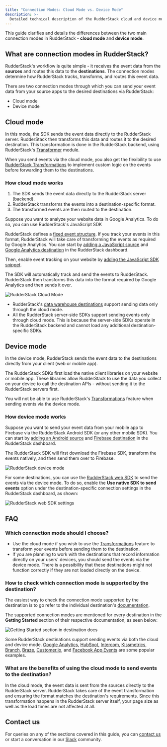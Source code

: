 ```yaml
---
title: "Connection Modes: Cloud Mode vs. Device Mode"
description: >-
  Detailed technical description of the RudderStack cloud and device modes to send your event data.
---
```


This guide clarifies and details the differences between the two main connection modes in RudderStack - **cloud mode** and **device mode**.

## What are connection modes in RudderStack?

RudderStack's workflow is quite simple - it receives the event data from the **sources** and routes this data to the **destinations**. The connection modes determine how RudderStack tracks, transforms, and routes this event data.

There are two connection modes through which you can send your event data from your source apps to the desired destinations via RudderStack:

- Cloud mode
- Device mode

## Cloud mode

In this mode, the SDK sends the event data directly to the RudderStack server. RudderStack then transforms this data and routes it to the desired destination. This transformation is done in the RudderStack backend, using RudderStack's [Transformer](https://github.com/rudderlabs/rudder-transformer) module.

<div class="successBlock">

When you send events via the cloud mode, you also get the flexibility to use <a href="https://rudderstack.com/docs/transformations/">RudderStack Transformations</a> to implement custom logic on the events before forwarding them to the destinations.
</div>

### How cloud mode works

1. The SDK sends the event data directly to the RudderStack server (backend).
2. RudderStack transforms the events into a destination-specific format.
3. The transformed events are then routed to the destination.

Suppose you want to analyze your website data in Google Analytics. To do so, you can use RudderStack's <Link to="/sources/sdks/rudderstack-javascript-sdk/">JavaScript SDK</Link>

RudderStack defines a [fixed event structure](https://www.rudderstack.com/docs/rudderstack-api/api-specification/rudderstack-spec/). If you track your events in this format, RudderStack will take care of transforming the events as required by Google Analytics. You can start by [adding a JavaScript source](https://rudderstack.com/docs/rudderstack-cloud/sources/#adding-a-source) and [Google Analytics destination](https://www.rudderstack.com/docs/destinations/analytics/google-analytics-ga/) in the RudderStack dashboard.

Then, enable event tracking on your website by [adding the JavaScript SDK snippet](https://www.rudderstack.com/docs/sources/sdks/rudderstack-javascript-sdk/quick-start-guide/#step-1-install-rudderstack-javascript-sdk).

The SDK will automatically track and send the events to RudderStack. RudderStack then transforms this data into the format required by Google Analytics and then sends it over.

<img src="../assets/rs-cloud/rudderstack-cloud-mode.png" alt="RudderStack Cloud Mode" />

<div class="warningBlock">

<ul>
  <li>RudderStack's <a href="https://rudderstack.com/docs/data-warehouse-integrations/">data warehouse destinations</a> support sending data only through the cloud mode.</li>
  <li>All the RudderStack server-side SDKs support sending events only through cloud mode. This is because the server-side SDKs operate in the RudderStack backend and cannot load any additional destination-specific SDKs.</li>
</ul>
</div>

## Device mode

In the device mode, RudderStack sends the event data to the destinations directly from your client (web or mobile app). 

The RudderStack SDKs first load the native client libraries on your website or mobile app. These libraries allow RudderStack to use the data you collect on your device to call the destination APIs - without sending it to the RudderStack servers first.

<div class="warningBlock">

You will not be able to use RudderStack's <a href="https://rudderstack.com/docs/transformations/">Transformations</a> feature when sending events via the device mode.
</div>

### How device mode works

Suppose you want to send your event data from your mobile app to Firebase via the RudderStack Android SDK (or any other mobile SDK). You can start by [adding an Android source](https://rudderstack.com/docs/rudderstack-cloud/sources/#adding-a-source) and [Firebase destination](https://www.rudderstack.com/docs/destinations/analytics/firebase/) in the RudderStack dashboard.

The RudderStack SDK will first download the Firebase SDK, transform the events natively, and then send them over to Firebase.

<img src="../assets/rs-cloud/rudderstack-device-mode.png" alt="RudderStack device mode" />

For some destinations, you can use the [RudderStack web SDK](https://rudderstack.com/docs/sources/sdks/rudderstack-javascript-sdk/) to send the events via the device mode. To do so, enable the **Use native SDK to send events** option under the destination-specific connection settings in the RudderStack dashboard, as shown:

<img src="../assets/rs-cloud/web-device-mode-settings.png" alt="RudderStack web SDK settings" />

## FAQ

### Which connection mode should I choose?

- Use the cloud mode if you wish to use the [Transformations](https://www.rudderstack.com/docs/transformations/) feature to transform your events before sending them to the destination.
- If you are planning to work with the destinations that record information directly on your users' devices, you should send the events via the device mode. There is a possibility that these destinations might not function correctly if they are not loaded directly on the device.

### How to check which connection mode is supported by the destination?

The easiest way to check the connection mode supported by the destination is to go refer to the individual destination's [documentation](https://rudderstack.com/docs/destinations/).

The supported connection modes are mentioned for every destination in the **Getting Started** section of their respective documentation, as seen below:

<img src="../assets/rs-cloud/getting-started-connection-modes.png" alt="Getting Started section in destination docs" />

Some RudderStack destinations support sending events via both the cloud and device mode. [Google Analytics](https://rudderstack.com/docs/destinations/analytics/google-analytics-ga/), [HubSpot](https://rudderstack.com/docs/destinations/crm/hubspot/), [Intercom](https://rudderstack.com/docs/destinations/business-messaging/intercom/), [Kissmetrics](https://rudderstack.com/docs/destinations/analytics/kissmetrics/), [Branch](https://rudderstack.com/docs/destinations/attribution/branchio/), [Braze](https://rudderstack.com/docs/destinations/marketing/braze/), [Customer.io](https://rudderstack.com/docs/destinations/marketing/customer.io/), and [Facebook App Events](https://rudderstack.com/docs/destinations/advertising/facebook-app-events/) are some popular examples.

### What are the benefits of using the cloud mode to send events to the destination?

In the cloud mode, the event data is sent from the sources directly to the RudderStack server. RudderStack takes care of the event transformation and ensuring the format matches the destination's requirements. Since this transformation happens in the RudderStack server itself, your page size as well as the load times are not affected at all.

## Contact us

For queries on any of the sections covered in this guide, you can [contact us](mailto:%20docs@rudderstack.com) or start a conversation in our [Slack](https://rudderstack.com/join-rudderstack-slack-community) community.
